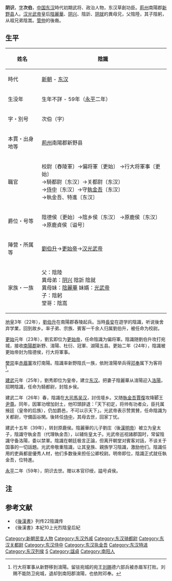 '''阴识'''{{BD|？||59年||}}，[[表字|字]]'''次伯'''，[[中国|中国]][[东汉|东汉]]時代初期武将、政治人物，东汉草創功臣。[[荊州|荊州]]南陽郡[[新野县|新野县]]人。[[汉光武帝|汉光武帝]]皇后[[陰麗華|陰麗華]]、[[阴兴|阴兴]]、陰訢、[[阴就|阴就]]的異母兄，父陰陸，其子陰躬，从祖兄弟陰嵩。[[管仲|管仲]]的後裔。

== 生平 ==
{| class="wikitable" style="float:right; font-size:smaller"
|-
! 姓名
| 陰識 
|-
! 時代
| [[新朝|新朝]] - [[东汉|东汉]]
|-
! 生没年
| 生年不詳 - 59年（[[永平_(漢)|永平]]二年）
|-
! 字・別号
| 次伯（字）
|-
! 本貫・出身地等
| [[荊州|荊州]]南陽郡新野县
|-
! 職官
| 校尉〔舂陵軍〕→偏将軍〔更始〕
→行大将軍事〔更始〕<br />
→騎都尉〔东汉〕→关都尉〔东汉〕<br />
→[[侍中|侍中]]〔东汉〕→守[[執金吾|執金吾]]〔东汉〕<br />
→執金吾、特進〔东汉〕　 
|-
! 爵位・号等
| 陰德侯〔更始〕→陰乡侯〔东汉〕
→原鹿侯〔东汉〕→原鹿貞侯〔谥号〕 
|-
! 陣营・所属等
| [[劉伯升|劉伯升]]→[[更始帝|更始帝]]→[[汉光武帝|汉光武帝]]
|-
! 家族・一族
| 父：陰陸 <br />異母弟：[[阴兴|阴兴]] 陰訢 陰就<br />
異母妹：[[陰麗華|陰麗華]]  妹婿：[[光武帝|光武帝]]<br />
子：陰躬 <br />堂哥：陰嵩
|}
[[地皇_(王莽)|地皇]]3年（22年），[[劉伯升|劉伯升]]在南陽郡舂陵起兵。当時[[長安|長安]]在遊学的陰識，听说後舍弃学業，回到故乡。率子弟、宗族、賓客一千余人归属劉伯升，被任命为校尉。

[[更始_(更始帝)|更始]]元年（23年），劉玄即位为[[更始帝|更始帝]]，任命陰識为偏将軍。陰識随劉伯升攻打宛城，接收[[南陽郡|南陽郡]]新野、淯陽、杜衍、冠軍、湖陽五县。更始二年（24年），陰識被更始帝封为陰德侯，行大将軍事。

[[樊崇|樊崇]]率[[赤眉軍|赤眉軍]]攻打南陽。陰識率新野陰氏一族，依附淯陽举兵得[[邓奉|邓奉]]属下为客将<ref>行大将軍事从新野移到淯陽。留驻宛城的宛王[[刘赐_(东汉)|刘赐]]德六部兵被赤眉军打败。刘赐不能防卫宛城，退却到南阳郡淯陽，也依附邓奉。</ref>。

[[建武_(漢)|建武]]元年（25年），劉秀即位为皇帝，建立[[东汉|东汉]]。把妻子陰麗華从淯陽迎入[[洛陽|洛陽]]，招聘陰識，任命为騎都尉，封陰乡侯。

建武二年（26年）春，陰識在[[大司馬|大司馬]][[吴汉_(汉朝)|吴汉]]，討伐壇乡。又随[[執金吾|執金吾]][[賈復|賈復]]攻降郾王[[尹尊|尹尊]]。同年，因軍功增加封土，他叩頭辞退：「天下初定，将帅有功者众，臣托属掖廷（皇帝的后族），仍加爵邑，不可以示天下」。光武帝表示赞賞賛，任命陰識为关都尉，守備函谷関。後转任[[侍中|侍中]]，其母去世，回家丁忧。

建武十五年（39年），转封原鹿侯。陰麗華的儿子劉庄（後[[漢明帝|漢明帝]]）被立为皇太子，陰識守執金吾（代理執金吾），以辅佐皇太子。光武帝巡视諸郡国时，常留陰識守备洛陽，委以禁軍。陰識在朝廷极言正論，但离开朝堂对賓客对話，不谈关于国事的一切話題。光武帝敬重陰識，让其皇族、親族学习陰識，激励他们。陰識任用的吏員都是優秀人材，他们多数後来担任公卿校尉。明帝即位，陰識正式就任執金吾，位特進。

[[永平_(漢)|永平]]二年（59年），阴识去世。赠以本官印绶，謚号貞侯。

== 注 ==
{{reflist}}
== 参考文献 ==
*《[[後漢書|後漢書]]》列传22陰識传
*《後漢書》本紀10上光烈陰皇后紀

{{DEFAULTSORT:Y}}
[[Category:新朝民变人物|Category:新朝民变人物]]
[[Category:东汉外戚|Category:东汉外戚]]
[[Category:东汉骑都尉|Category:东汉骑都尉]]
[[Category:东汉关都尉|Category:东汉关都尉]]
[[Category:东汉侍中|Category:东汉侍中]]
[[Category:东汉执金吾|Category:东汉执金吾]]
[[Category:东汉特进|Category:东汉特进]]
[[Category:东汉列侯|Category:东汉列侯]]
[[Category:陰姓|S]]
[[Category:諡貞|Category:諡貞]]
[[Category:南阳人|Category:南阳人]]